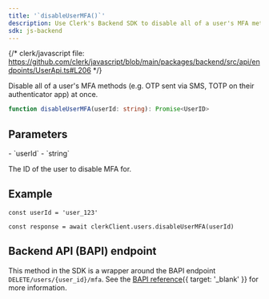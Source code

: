 ```yaml
---
title: '`disableUserMFA()`'
description: Use Clerk's Backend SDK to disable all of a user's MFA methods at once.
sdk: js-backend
---
```


{/* clerk/javascript file: https://github.com/clerk/javascript/blob/main/packages/backend/src/api/endpoints/UserApi.ts#L206 */}

Disable all of a user's MFA methods (e.g. OTP sent via SMS, TOTP on their authenticator app) at once.

```ts
function disableUserMFA(userId: string): Promise<UserID>
```

## Parameters

<Properties>
  - `userId`
  - `string`

  The ID of the user to disable MFA for.
</Properties>

## Example

<Include src="_partials/backend/usage" />

```tsx
const userId = 'user_123'

const response = await clerkClient.users.disableUserMFA(userId)
```

## Backend API (BAPI) endpoint

This method in the SDK is a wrapper around the BAPI endpoint `DELETE/users/{user_id}/mfa`. See the [BAPI reference](/docs/reference/backend-api/tag/users/delete/users/\{user_id}/mfa){{ target: '_blank' }} for more information.
